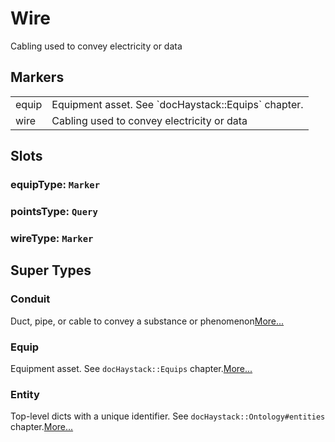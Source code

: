 # Wire
Cabling used to convey electricity or data
## Markers
<table>
<tbody>
<tr>
<td className='p-2 align-top'><span className='bg-sky-200 rounded-md px-3 py-1 text-sky-700 block font-semibold text-center text-sm'>equip </span></td>
<td className='p-2 align-top'>Equipment asset. See `docHaystack::Equips` chapter.</td>
</tr>
<tr>
<td className='p-2 align-top'><span className='bg-sky-200 rounded-md px-3 py-1 text-sky-700 block font-semibold text-center text-sm'>wire </span></td>
<td className='p-2 align-top'>Cabling used to convey electricity or data</td>
</tr>
</tbody>
</table>

## Slots

### equipType: `Marker`

### pointsType: `Query`

### wireType: `Marker`


## Super Types
### Conduit
Duct, pipe, or cable to convey a substance or phenomenon[More...](./Conduit)

### Equip
Equipment asset.
See `docHaystack::Equips` chapter.[More...](./Equip)

### Entity
Top-level dicts with a unique identifier.
See `docHaystack::Ontology#entities` chapter.[More...](./Entity)


